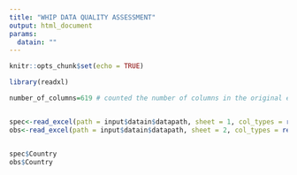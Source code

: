 ```yaml
---
title: "WHIP DATA QUALITY ASSESSMENT"
output: html_document
params:
  datain: ""
---
```


```r
knitr::opts_chunk$set(echo = TRUE)

```

```r

library(readxl)


```

```r

number_of_columns=619 # counted the number of columns in the original excel


spec<-read_excel(path = input$datain$datapath, sheet = 1, col_types = rep("text", number_of_columns))
obs<-read_excel(path = input$datain$datapath, sheet = 2, col_types = rep("text", number_of_columns))


spec$Country
obs$Country
```
